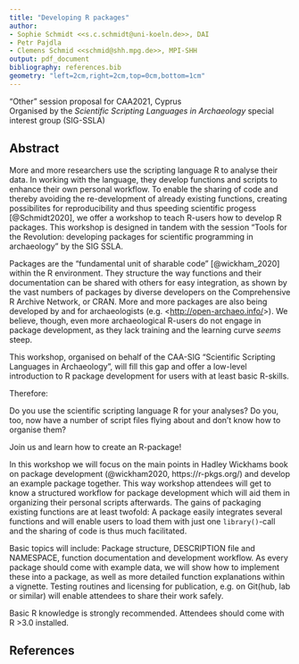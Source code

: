 ```yaml
---
title: "Developing R packages"
author:
- Sophie Schmidt <<s.c.schmidt@uni-koeln.de>>, DAI
- Petr Pajdla
- Clemens Schmid <<schmid@shh.mpg.de>>, MPI-SHH
output: pdf_document
bibliography: references.bib
geometry: "left=2cm,right=2cm,top=0cm,bottom=1cm"
---
```


"Other" session proposal for CAA2021, Cyprus  
Organised by the *Scientific Scripting Languages in Archaeology* special interest group (SIG-SSLA)

## Abstract

More and more researchers use the scripting language R to analyse their data. In working with the language, they develop functions and scripts to enhance their own personal workflow. To enable the sharing of code and thereby avoiding the re-development of already existing functions, creating possibilites for reproducibility and thus speeding scientific progess [@Schmidt2020], we offer a workshop to teach R-users how to develop R packages. This workshop is designed in tandem with the session "Tools for the Revolution: developing packages for scientific programming in archaeology" by the SIG SSLA.

Packages are the "fundamental unit of sharable code" [@wickham_2020] within the R environment. They structure the way functions and their documentation can be shared with  others for easy integration, as shown by the vast numbers of packages by diverse developers on the Comprehensive R Archive Network, or CRAN. More and more packages are also being developed by and for archaeologists (e.g. <<http://open-archaeo.info/>>). We believe, though, even more archaeological R-users do not engage in package development, as they lack training and the learning curve *seems* steep.

This workshop, organised on behalf of the CAA-SIG "Scientific Scripting Languages in Archaeology", will fill this gap and offer a low-level introduction to R package development for users with at least basic R-skills.

Therefore: 

Do you use the scientific scripting language R for your analyses? Do you, too, now have a number of script files flying about and don't know how to organise them?

Join us and learn how to create an R-package!

In this workshop we will focus on the main points in Hadley Wickhams book on package development (@wickham2020, https://r-pkgs.org/) and develop an example package together. This way workshop attendees will get to know a structured workflow for package development which will aid them in organizing their personal scripts afterwards. The gains of packaging existing functions are at least twofold: A package easily integrates several functions and will enable users to load them with just one `library()`-call and the sharing of code is thus much facilitated. 

Basic topics will include: Package structure, DESCRIPTION file and NAMESPACE, function documentation and development workflow. As every package should come with example data, we will show how to implement these into a package, as well as more detailed function explanations within a vignette. Testing routines and licensing for publication, e.g. on Git(hub, lab or similar) will enable attendees to share their work safely. 

Basic R knowledge is strongly recommended. Attendees should come with R >3.0 installed.


## References
